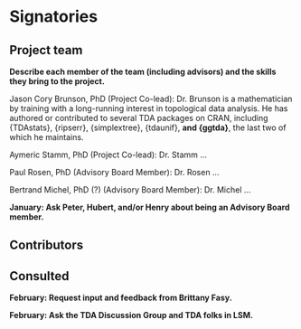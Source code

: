 # Signatories
<!-- 
This section provides the ISC with a view of the support received from the community for a proposal. Acceptance isn't predicated on popularity but community acceptance is important.  Willingness to accept outside input is also a good marker for project delivery. 

An optional section would be for R-Core signatories where changes to R are proposed.
-->

## Project team
<!-- 
Who are the people responsible for actually delivering the project if the proposal gets accepted and are already signed up and rearing to go?
-->

**Describe each member of the team (including advisors) and the skills they bring to the project.**

Jason Cory Brunson, PhD
(Project Co-lead):
Dr. Brunson is a mathematician by training with a long-running interest in topological data analysis. He has authored or contributed to several TDA packages on CRAN, including {TDAstats}, {ripserr}, {simplextree}, {tdaunif}, **and {ggtda}**, the last two of which he maintains.

Aymeric Stamm, PhD
(Project Co-lead):
Dr. Stamm ...

Paul Rosen, PhD
(Advisory Board Member):
Dr. Rosen ...

Bertrand Michel, PhD (?)
(Advisory Board Member):
Dr. Michel ...

**January: Ask Peter, Hubert, and/or Henry about being an Advisory Board member.**

## Contributors
<!-- 
Who are the people who have actively helped with this proposal but won't necessarily be on the core project team later?
-->

## Consulted
<!-- 
Who has been given the opportunity to provide feedback on the proposal? This should include any R Consortium & ISC members who the proposal has been discussed with.
-->

**February: Request input and feedback from Brittany Fasy.**

**February: Ask the TDA Discussion Group and TDA folks in LSM.**
